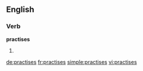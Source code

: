 ==English==

===Verb===
'''practises'''

# {{third-person singular of|[[practise]]}}

[[de:practises]]
[[fr:practises]]
[[simple:practises]]
[[vi:practises]]